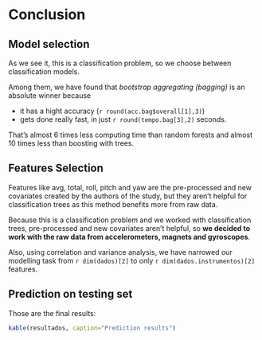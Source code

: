 # Conclusion

## Model selection

As we see it, this is a classification problem, so we choose between classification models.


Among them, we have found that *bootstrap aggregating (bagging)* is an absolute winner because

- it has a hight accuracy (`r round(acc.bag$overall[1],3)`) 
- gets done really fast, in just `r round(tempo.bag[3],2)` seconds. 

That's almost 6 times less computing time than random forests and almost 10 times less than boosting with trees.


## Features Selection

Features like avg, total, roll, pitch and yaw are the pre-processed and new covariates created by the authors of the study, but they aren't helpful for classification trees as this method benefits more from raw data.

Because this is a classification problem and we worked with classification trees, pre-processed and new covariates aren't helpful, so **we decided to work with the raw data from accelerometers, magnets and gyroscopes**.

Also, using correlation and variance analysis, we have narrowed our modelling task from `r dim(dados)[2]` to only `r dim(dados.instrumentos)[2]` features.





## Prediction on testing set

Those are the final results:

```r
kable(resultados, caption="Prediction results")
```


